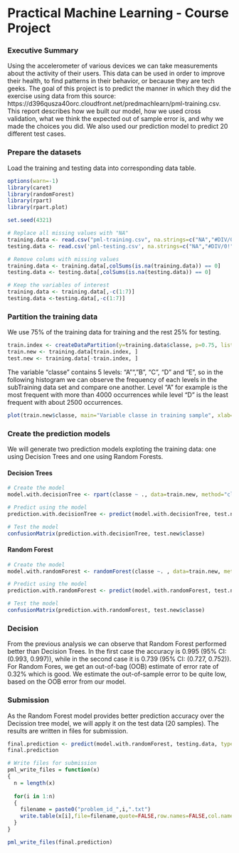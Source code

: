 # Practical Machine Learning - Course Project

### Executive Summary

Using the accelerometer of various devices we can take measurements about the activity of their users. This data can be used in order to improve their health, to find patterns in their behavior, or because they are tech geeks. The goal of this project is to predict the manner in which they did the exercise using data from this source: https://d396qusza40orc.cloudfront.net/predmachlearn/pml-training.csv. This report describes how we built our model, how we used cross validation, what we think the expected out of sample error is, and why we made the choices you did. We also used our prediction model to predict 20 different test cases.

### Prepare the datasets

Load the training and testing data into corresponding data table.

```{r}
options(warn=-1)
library(caret)
library(randomForest)
library(rpart)
library(rpart.plot)

set.seed(4321)  

# Replace all missing values with "NA"
training.data <- read.csv("pml-training.csv", na.strings=c("NA","#DIV/0!", ""))
testing.data <- read.csv('pml-testing.csv', na.strings=c("NA","#DIV/0!", ""))

# Remove colums with missing values
training.data <- training.data[,colSums(is.na(training.data)) == 0]
testing.data <- testing.data[,colSums(is.na(testing.data)) == 0]

# Keep the variables of interest
training.data <- training.data[,-c(1:7)]
testing.data <-testing.data[,-c(1:7)]

```

### Partition the training data

We use 75% of the training data for training and the rest 25% for testing.

```{r}
train.index <- createDataPartition(y=training.data$classe, p=0.75, list=FALSE)
train.new <- training.data[train.index, ] 
test.new <- training.data[-train.index, ]     
```

The variable "classe" contains 5 levels: "A"", "B", "C", "D" and "E", so in the following histogram we can observe the frequency of each levels in the subTraining data set and compare one another. Level "A" for example is the most frequent with more than 4000 occurrences while level "D" is the least frequent with about 2500 occurrences.

```{r}
plot(train.new$classe, main="Variable classe in training sample", xlab="classe", ylab="Frequency")
```

### Create the prediction models

We will generate two prediction models exploting the training data: one using Decision Trees and one using Random Forests.

#### Decision Trees

```{r}
# Create the model
model.with.decisionTree <- rpart(classe ~ ., data=train.new, method="class")

# Predict using the model
prediction.with.decisionTree <- predict(model.with.decisionTree, test.new, type = "class")

# Test the model
confusionMatrix(prediction.with.decisionTree, test.new$classe)

```


#### Random Forest

```{r}
# Create the model
model.with.randomForest <- randomForest(classe ~. , data=train.new, method="class")

# Predict using the model
prediction.with.randomForest <- predict(model.with.randomForest, test.new, type = "class")

# Test the model
confusionMatrix(prediction.with.randomForest, test.new$classe)

```

### Decision

From the previous analysis we can observe that Random Forest performed better than Decision Trees. In the first case the accuracy is 0.995 (95% CI: (0.993, 0.997)), while in the second case it is 0.739 (95% CI: (0.727, 0.752)). For Random Fores, we get an out-of-bag (OOB) estimate of error rate of 0.32% which is good. We estimate the out-of-sample error to be quite low, based on the OOB error from our model.


### Submission

As the Random Forest model provides better prediction accuracy over the Decission tree model, we will apply it on the test data (20 samples). The results are written in files for submission.

```{r}
final.prediction <- predict(model.with.randomForest, testing.data, type="class")
final.prediction

# Write files for submission
pml_write_files = function(x)
{
  n = length(x)
  
  for(i in 1:n)
  {
    filename = paste0("problem_id_",i,".txt")
    write.table(x[i],file=filename,quote=FALSE,row.names=FALSE,col.names=FALSE)
  }
}

pml_write_files(final.prediction)

```
